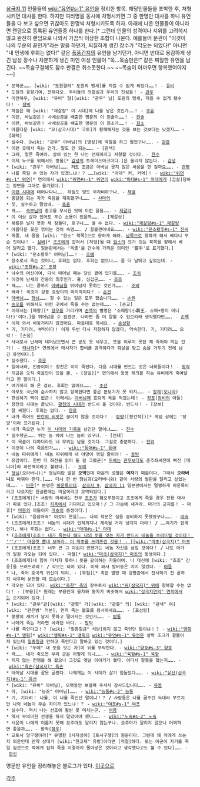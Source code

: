 [[삼국지 11]] 인물들의 [[wiki:"유언#s-1" 유언]]을 정리한 항목. 해당인물들을 포박한 후, 처형시키면 대사를 한다. 하지만 여러명을 동시에 처형시키면 그 중 한명만 대사를 하니 유언들을 다 보고 싶으면 귀찮아도 한명씩 처형시키도록 하자. 아래에 나온 인물들이 아니라면 랜덤으로 등록된 유언들중 하나를 한다.[* 그런데 인물의 성격이나 지위를 고려하지 않고 완전히 랜덤으로 나와서 가끔씩 이상한 조합이 나온다. 예를들어 문관이 "이것이 나의 무운의 끝인가"라는 말을 하던가, 찌질하게 생긴 장수가 "각오는 되었다!" 아니면 "내 인생에 후회는 없다!" 같은 [[폭풍간지]]의 유언을 남기던가, 아니면 반대로 용감하게 생긴 남성 장수나 차분하게 생긴 미인 여성 인물이 "목...목숨만은!" 같은 찌질한 유언을 남긴다. ~~목숨구걸해도 참수 판결은 취소못한다.~~ ~~목숨이 아까우면 항복했어야지~~]

 * 분하군……. [wiki: "도원결의" 도원의 맹세]를 지킬 수 없게 되었다……！ - [[유비]]
 * 도원의 꽃향기여, 전해다오. 우리들의 의협심과 우리의 진심을！ - [[관우]]
 * 미안하우, [wiki: "유비" 형][wiki: "관우" 님] 도원의 맹세, 지킬 수 없게 됐수다！ - [[장비#s-2|장비]]
 * 하늘은 왜 [wiki: "제갈량" 이 시대]에 나를 낳은 것인가……！ - [[주유(삼국지)|주유]]
 * 이런, 바보같은！ 사세삼공을 배출한 명문의 이 원술이……！ - [[원술]]
 * 이런, 바보같은！ 사세삼공을 배출한 명문의 이 원소가……！ - [[원소]]
 * 아름다운 [wiki: "오(삼국시대)" 국토]가 황폐해지는 것을 보는 것보다는 낫겠지…… - [화핵]
 * 실수다. [wiki: "관우" 아버님]의 [명성]에 먹칠을 하고 말았구나……. - [[관흥]]
 * 이런 곳에서 죽는 건가. 말도 안 되는……. - [관색]
 * 그래, 얼른 죽여라. 살아 있는 한 나는 언제까지고 저항할 것이다. - [[한수#s-2|한수]]
 * 이제 누구를 위해서도 방울[* [[감녕]]의 트레이드마크이다.]은 울리지 않는다. - [[감녕]]
 * [wiki: "관우" 아버님]……. 저도 조금은 아버님 못지 않은 싸움을 한 걸까요……. - [[관평]]
 * 나를 죽일 수 있는 자가 있겠느냐！？ ……[wiki: "마대" 커, 커억]！ - [[wiki:"위연#s-1" 위연]][* 연의에서 [[wiki:"위연#s-1" 위연]]이 [[wiki:"마대#s-1" 마대]]에게 [끔살]당하는 장면을 그대로 옮겨왔다.]
 * [[삼국시대(중국)|이런 시대]]에 태어나다니……. 하늘도 땅도 무자비하구나. - [[채염]]
 * 중달쯤 되는 자가 죽음을 재촉했구나……. - [[사마의]]
 * 칫, 실수하고 말았네. - [[축융#s-2|축융]]
 * 큭……. [[제갈량|숙부님]]의 충고를 무시한 탓에 이런 꼴을……. - [[제갈각]]
 * 이 이상 살아 있어도 무슨 소용이 있을까……. - [제갈상]
 * 복룡은 날지 못한 채 잠들다, 로구나…… 별 수 없다. - [[wiki:"제갈량#s-1" 제갈량]]
 * 아름다운 꽃은 꺾이는 것이 숙명……. '''/''' 꼴불견이네요………. - [[wiki:"문소황후#s-1" 진씨]]
 * 옥졸, 내 몸을 [wiki: "원소" 북쪽]으로 향하게 해라. [[조조#s-1|남쪽]]으로 향하게 해서 베다니 무슨 짓이냐！ - [[심배]][* [[조조#s-1|조조]]에게 잡혀서 [처형]될 때 [[원소]]의 묘가 있는 북쪽을 향해서 베어 달라고 했다. 일본판에서는 '옥졸'을 간수에 가까운 의미인 '警手'로 표기했다.]
 * [wiki: "문소황후" 어머님]……！ - [[조예]]
 * 장수로서 죽는 것이니, 후회는 없다. 후회는 없으나…… 좀 더 날뛰고 싶었는데. - [[wiki:"조창#s-2" 조창]]
 * 낙수의 여신이여, 다시 태어날 때는 당신 곁에 있기를……. - [[조식]]
 * 이것이 난세의 간웅의 최후인가. 흥, 싱겁군……. - [[조조#s-1|조조]]
 * 큭……. 나는 끝까지 [[조조#s-1|아버님]]을 뛰어넘지 못하는 것인가……. - [[조비#s-1|조비]]
 * 봐라！ 이것이 강동 호랑이의 마지막이다！ - [[손견]]
 * [[손견|아버님]]…… [[손책|형님]]……. 할 수 있는 일은 모두 했습니다……. - [[손권]]
 * [[오(삼국시대)|손오]]를 위해서도 이런 곳에서 죽을 수는 없는데……. - [손교]
 * 이래서는 [패왕][* [[항우]]를 가리키며 [[손책]]의 별명은 '소패왕(小覇王. 소패+왕이 아니다!)'이다.]을 뛰어넘을 수 없겠군. 나라면 좀 더 잘할 수 있으리라 생각했다만……. - [[손책]]
 * 이제 와서 바둥거리지 않겠어요. 마음대로 하세요. - [[손상향]]
 * 기, 기다려, 부탁이다！ 이제 두번 다시 저항하지 않겠다, 약속한다. 기, 기다려…… 으악！- [손침]
 * 사내로서 난세에 태어났으면서 큰 공도 못 세우고, 뜻을 이루지 못한 채 죽어야 하는 건가！ - [[태사자]][* 연의에서 태사자가 합비를 공격하다가 화살을 맞고 숨을 거두기 전에 남긴 유언이다.]
 * 실수했다. - [[조운]]
 * 일어서라, 민중이여！ 창천은 이미 죽었다. 다음 시대를 만드는 것은 너희들이다！ - [[장각]]
 * 지금은 오직 죽음만이 있을 뿐. - [장임][* 연의에서 등용 제의를 하는 유비에게 죽여달라고 한 말이다.]
 * 여기까지 해 온 걸요. 후회는 없어요……. - [[초선]]
 * 아무도 국난에 순사하지 않고 항복한다면 좋은 본보기가 못 되지……. - [[장제]]([[오(삼국시대)|오나라]])
 * 한심하기 짝이 없군！ 이래서는 [[장비#s-2|아버님]]께 호되게 욕을 먹겠는데！ - [[장포#s-1|장포]]([[장비#s-2|장비]]의 아들)
 * 창천의 시대는 끝났다. [[황건적#s-1|황천의 시대]]가 반드시 올 것이다. 반드시！ - [장보]
 * 잘 싸웠다. 후회는 없다. - [[장료]]
 * 내가 죽어도 [[황건적의 난|반란의 씨앗]]은 끊이지 않을 것이다！ - [[장량(삼국지)|장량]]([황건적])[* 게임 상에는 '장양'이라 표기된다.]
 * 내가 죽으면 누가 [[정사 삼국지|이 시대의 기록]]을 남긴단 말이냐……. - [[진수(삼국지)#s-1|진수]]
 * 실수했군……. 뛰는 놈 위에 나는 놈이 있구나. - [진태]
 * 이 목숨이 다하더라도 내 무위는 남을 것이다. 그걸로 충분하다. - [[전위#s-4|전위]]
 * 이것이 나의 죽음인가……. - [[wiki:"등애#s-1" 등애]]
 * 네놈 따위에게！ 네놈 따위에게 내 야망이 꺾일 줄이야！ - [[동탁#s-1|동탁]]
 * 유감이다. 한번 더 좌전을 읽어 둘 걸 그랬군[* [[두예]]는 [[관우]]보다도 춘추좌씨전에 빠진 [매니아]라 좌전벽이라고 불렸다.]. - [[두예]]
 * [[마초(삼국지)|형님]](오라버니)[* 형님이란 말은 '''오역'''인데 마운의 성별은 '''여자'''기 때문이다. 그래서 '''오라버니'''로 바꿔야 한다.]……. 다시 한 번 형님과(오라버니와) 같이 서량의 벌판을 달리고 싶었는데……. - [[마운록|마운]][* 본명은 [[마운록]]이다. [[삼국지 9]], [[삼국지 11]] 일본판에서는 멀쩡하게 마운록이라고 나오지만 한글판에는 마운이라고 오역되었다.]
 * (조조에게)[* 서량의 마씨네는 전부 [[조조#s-1|조조]]가 혐오무장이고 조조에게 죽을 경우 전용 대사가 따로 있다.]조조! [[지옥]]에서 기다리고 있으마！'''/''' 그 가슴에 새겨라. 마가의 긍지를！ - 마휴[* [[마등]]의 아들이자 [[마초(삼국지)|마초]]의 동생이다.]
 * [wiki: "읍참마속" 이것이 현실]……. 나의 학문은 실을 겸비하지 못했었구나……. - [[마속]]
 * (조조에게)조조！ 네놈의 시대가 언제까지나 계속될 거라 생각지 마라！ '''/''' ……여기가 한계인가. 허나 후회는 없다. - [[wiki:"마대#s-1" 마대]]
 * ([[조조에게)조조！ 내가 죽는다 해도 나의 뜻을 잇는 자가 반드시 네놈을 쓰러뜨릴 것이다！ '''/''' 마음껏 뽐내 보아라. 이 마초를 쓰러뜨린 것을！ - [[wiki:"마초(삼국지)" 마초]]
 * (조조에게)조조！ 너무 큰 그 야심이 언젠가는 네놈 자신을 삼킬 것이다！ '''/''' 나도 마가의 일원 각오는 되어 있다. - 마철[* [[wiki:"마초(삼국지)" 마초]]의 동생이다.]
 * (조조에게)내 힘이 미치지 못하니 뜻을 같이하는 자들이여. 나 대신에 [wiki: "조조" 간웅]을 쓰러뜨려라！ '''/''' 각오는 되어 있다. 이제 와서 발버둥은 치지 않겠다. - [[마등]]
 * 나, 죽어 호국의 귀신이 되리. - [부첨][* 촉한 멸망 때 양평관에서 전사하기 전 끝까지 싸우며 분전할 때 모습이다.]
 * 각오는 되어 있다. [[wiki:"촉한" 촉]]의 장수로서 [[wiki:"위(삼국지)" 위]]에 항복할 수는 없다！ - [부융][* 원래는 부융인데 융자와 동자가 비슷해서 [[wiki:"삼국지연의" 연의]]에서는 오기되어 있다.]
 * [wiki: "관우"관][wiki: "관평" 가][wiki: "관흥" 의] [wiki: "관색" 여][wiki: "관은병" 러분], 먼저 죽는 불효를 용서하세요……. - [포삼랑]
 * 봉황의 새끼가 날지 못하고 떨어지는 것인가……. - [[방통]]
 * 너에게 죽는 거라면 바라던 바다. - [[방덕]]
 * 나를 죽인다고！？ [wiki: "칠종칠금" 석방]하지 않고 죽인단 말이냐！？ - [[wiki:"맹획#s-1" 맹획]][* [[wiki:"맹획#s-1" 맹획]]의 [[wiki:"유언#s-1" 유언]]은 살짝 조크가 곁들어져 있는데 [[칠종칠금]] 안하고 죽인다고 말하고 있는 것이다.]
 * [wiki: "두예" 내 뜻을 잇는 자]여 뒤를 부탁한다. - [[wiki:"양호#s-3" 양호]]
 * 큭……. 내가 죽으면 우리 군은 어떻게 되나……. - [[wiki:"육항#s-1" 육항]]
 * 지지 않는 전쟁을 해 왔으나 그것도 옛날 이야기가 됐다. 어디서 잘못을 했는지……. - [[wiki:"육손(삼국지)" 육손]]
 * 태어날 시대를 잘못 골랐다. 나에게는 이 시대가 살기 힘들었다……. - [[wiki:"유선(삼국지)#s-1" 유선]]
 * [wiki: "유비" 아버님], 오랫동안 보살펴 주셔서 감사드립니다……. - [[유봉]]
 * 아, [wiki: "능조" 아버님]……. - [[wiki:"능통#s-2" 능통]]
 * 기, 기다려！ 나를, 이 나를 죽인단 말이냐！？ '''/''' 사람들은 나를 굶주린 늑대라 부르지만 나와 네놈이 무슨 차이가 있느냐！？ - [[wiki:"여포#s-1" 여포]]
 * 실수다. 역시 나는 선조에 훨씬 못 미치는군. - [[여몽]]
 * 역시 무의미한 전쟁을 하지 말았어야 했다……. - [[wiki:"노숙#s-2" 노숙]]
 * 시운이 나에게 이롭지 못해 오추마도 달리지 않는구나. 오추마가 달리지 않으니 어찌하면 좋을까……. - 항적([[항우]])
 * 교토사 양구팽이라[* 유명한 [사자성어] [토사구팽]의 원문이다. 그런데 왜 적에게 쓰는지 의문인데 만약 상대가 [wiki:"한고제" 유방]이라면 [적절]하다. 또는 아군이 자기를 죽일 심산으로 적에게 잡혀 죽을 지경까지 몰아넣은 것이라고 생각했다고도 볼 수 있다]……. - [[한신]]


영문판 유언을 정리해놓은 블로그가 있다. [http://longflash.tistory.com/268 이곳으로]

[[각주]]
